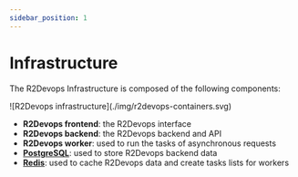 ```yaml
---
sidebar_position: 1
---
```


# Infrastructure

The R2Devops Infrastructure is composed of the following components:

<div style={{maxWidth: "480px"}}>
![R2Devops infrastructure](./img/r2devops-containers.svg)
</div>

- **R2Devops frontend**: the R2Devops interface
- **R2Devops backend**: the R2Devops backend and API
- **R2Devops worker**: used to run the tasks of asynchronous requests
- **[PostgreSQL](https://github.com/postgres/postgres)**: used to store R2Devops backend data
- **[Redis](https://github.com/redis/redis)**: used to cache R2Devops data and create tasks lists for workers
